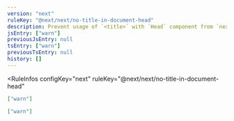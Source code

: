 ```yaml
---
version: "next"
ruleKey: "@next/next/no-title-in-document-head"
description: Prevent usage of `<title>` with `Head` component from `next/document`
jsEntry: ["warn"]
previousJsEntry: null
tsEntry: ["warn"]
previousTsEntry: null
history: []
---
```


<RuleInfos 
  configKey="next" 
  ruleKey="@next/next/no-title-in-document-head" 
>

```json
["warn"]
```

```json
["warn"]
```

</RuleInfos>

